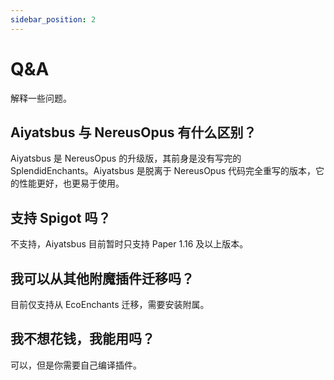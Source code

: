 ```yaml
---
sidebar_position: 2
---
```


# Q&A

解释一些问题。

## Aiyatsbus 与 NereusOpus 有什么区别？

Aiyatsbus 是 NereusOpus 的升级版，其前身是没有写完的 SplendidEnchants。Aiyatsbus 是脱离于 NereusOpus 代码完全重写的版本，它的性能更好，也更易于使用。

## 支持 Spigot 吗？

不支持，Aiyatsbus 目前暂时只支持 Paper 1.16 及以上版本。

## 我可以从其他附魔插件迁移吗？

目前仅支持从 EcoEnchants 迁移，需要安装附属。

## 我不想花钱，我能用吗？

可以，但是你需要自己编译插件。